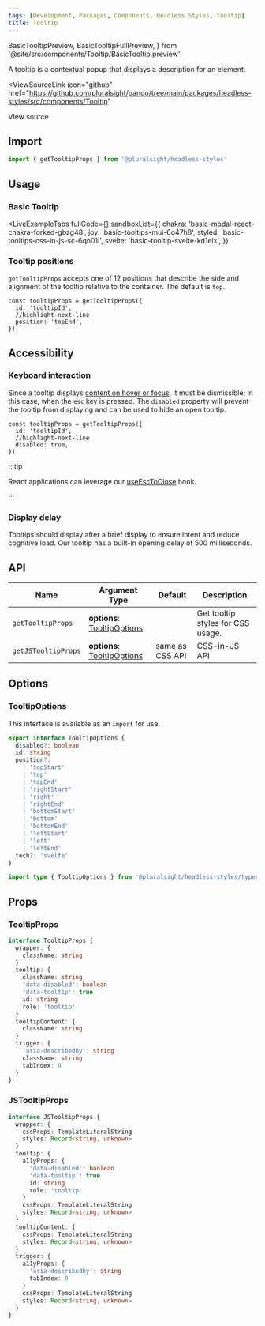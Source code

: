 ```yaml
---
tags: [Development, Packages, Components, Headless Styles, Tooltip]
title: Tooltip
---
```


<!-- TODO: As of 2.0.0-beta.17 live-codeblock do not support imports. -->
<!-- Keep an eye out so we can kill the components we are importing in. -->
<!-- https://docusaurus.io/docs/markdown-features/code-blocks#imports -->

  BasicTooltipPreview,
  BasicTooltipFullPreview,
} from '@site/src/components/Tooltip/BasicTooltip.preview'

A tooltip is a contextual popup that displays a description for an element.

<ViewSourceLink
  icon="github"
  href="https://github.com/pluralsight/pando/tree/main/packages/headless-styles/src/components/Tooltip"
>
  View source
</ViewSourceLink>

## Import

```javascript
import { getTooltipProps } from '@pluralsight/headless-styles'
```

## Usage

### Basic Tooltip

<BasicTooltip />

<LiveExampleTabs
  fullCode={<BasicTooltipFullPreview />}
  sandboxList={{
    chakra: 'basic-modal-react-chakra-forked-gbzg48',
    joy: 'basic-tooltips-mui-6o47h8',
    styled: 'basic-tooltips-css-in-js-sc-6qo01i',
    svelte: 'basic-tooltip-svelte-kd1elx',
  }}
>
  <BasicTooltipPreview />
</LiveExampleTabs>

### Tooltip positions

`getTooltipProps` accepts one of 12 positions that describe the side and alignment of the tooltip relative to the container.
The default is `top`.

<TooltipPositions />

```
const tooltipProps = getTooltipProps({
  id: 'tooltipId',
  //highlight-next-line
  position: 'topEnd',
})
```

## Accessibility

### Keyboard interaction

Since a tooltip displays [content on hover or focus](https://www.w3.org/WAI/WCAG21/Understanding/content-on-hover-or-focus.html),
it must be dismissible; in this case, when the `esc` key is pressed.
The `disabled` property will prevent the tooltip from displaying and can be used to hide an open tooltip.

```
const tooltipProps = getTooltipProps({
  id: 'tooltipId',
  //highlight-next-line
  disabled: true,
})
```

:::tip

React applications can leverage our [useEscToClose](../react-utils/use-esc-to-close.mdx) hook.

:::

### Display delay

Tooltips should display after a brief display to ensure intent and reduce cognitive load.
Our tooltip has a built-in opening delay of 500 milliseconds.

## API

| Name                | Argument Type                                  | Default         | Description                       |
| ------------------- | ---------------------------------------------- | --------------- | --------------------------------- |
| `getTooltipProps`   | **options**: [TooltipOptions](#tooltipoptions) |                 | Get tooltip styles for CSS usage. |
| `getJSTooltipProps` | **options**: [TooltipOptions](#tooltipoptions) | same as CSS API | CSS-in-JS API                     |

## Options

### TooltipOptions

This interface is available as an `import` for use.

```typescript
export interface TooltipOptions {
  disabled?: boolean
  id: string
  position?:
    | 'topStart'
    | 'top'
    | 'topEnd'
    | 'rightStart'
    | 'right'
    | 'rightEnd'
    | 'bottomStart'
    | 'bottom'
    | 'bottomEnd'
    | 'leftStart'
    | 'left'
    | 'leftEnd'
  tech?: 'svelte'
}
```

```typescript title="Import example"
import type { TooltipOptions } from '@pluralsight/headless-styles/types'
```

## Props

### TooltipProps

```typescript
interface TooltipProps {
  wrapper: {
    className: string
  }
  tooltip: {
    className: string
    'data-disabled': boolean
    'data-tooltip': true
    id: string
    role: 'tooltip'
  }
  tooltipContent: {
    className: string
  }
  trigger: {
    'aria-describedby': string
    className: string
    tabIndex: 0
  }
}
```

### JSTooltipProps

```typescript
interface JSTooltipProps {
  wrapper: {
    cssProps: TemplateLiteralString
    styles: Record<string, unknown>
  }
  tooltip: {
    a11yProps: {
      'data-disabled': boolean
      'data-tooltip': true
      id: string
      role: 'tooltip'
    }
    cssProps: TemplateLiteralString
    styles: Record<string, unknown>
  }
  tooltipContent: {
    cssProps: TemplateLiteralString
    styles: Record<string, unknown>
  }
  trigger: {
    a11yProps: {
      'aria-describedby': string
      tabIndex: 0
    }
    cssProps: TemplateLiteralString
    styles: Record<string, unknown>
  }
}
```
